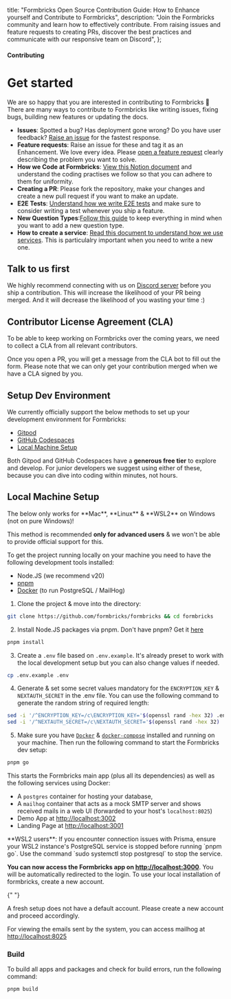 
  title: "Formbricks Open Source Contribution Guide: How to Enhance yourself and Contribute to Formbricks",
  description:
    "Join the Formbricks community and learn how to effectively contribute. From raising issues and feature requests to creating PRs, discover the best practices and communicate with our responsive team on Discord",
};

#### Contributing

# Get started

We are so happy that you are interested in contributing to Formbricks 🤗 There are many ways to contribute to Formbricks like writing issues, fixing bugs, building new features or updating the docs.

- **Issues**: Spotted a bug? Has deployment gone wrong? Do you have user feedback? [Raise an issue](https://github.com/formbricks/formbricks/issues/new/choose) for the fastest response.
- **Feature requests**: Raise an issue for these and tag it as an Enhancement. We love every idea. Please [open a feature request](https://github.com/formbricks/formbricks/issues/new?assignees=&labels=enhancement&projects=&template=feature_request.yml&title=%5BFEATURE%5D) clearly describing the problem you want to solve.
- **How we Code at Formbricks**: [View this Notion document](https://formbricks.notion.site/How-we-code-at-Formbricks-8bcaa0304a20445db4871831149c0cf5?pvs=4) and understand the coding practises we follow so that you can adhere to them for uniformity.
- **Creating a PR**: Please fork the repository, make your changes and create a new pull request if you want to make an update.
- **E2E Tests**: [Understand how we write E2E tests](https://formbricks.notion.site/Formbricks-End-to-End-Tests-06dc830d71604deaa8da24714540f7ab?pvs=4) and make sure to consider writing a test whenever you ship a feature.
- **New Question Types**:[Follow this guide](https://formbricks.notion.site/Guidelines-for-Implementing-a-New-Question-Type-9ac0d1c362714addb24b9abeb326d1c1?pvs=4) to keep everything in mind when you want to add a new question type.
- **How to create a service**: [Read this document to understand how we use services](https://formbricks.notion.site/How-to-create-a-service-8e0c035704bb40cb9ea5e5beeeeabd67?pvs=4). This is particulalry important when you need to write a new one.

## Talk to us first
We highly recommend connecting with us on [Discord server](https://formbricks.com/discord) before you ship a contribution. This will increase the likelihood of your PR being merged. And it will decrease the likelihood of you wasting your time :)

## Contributor License Agreement (CLA)

To be able to keep working on Formbricks over the coming years, we need to collect a CLA from all relevant contributors.

Once you open a PR, you will get a message from the CLA bot to fill out the form. Please note that we can only get your contribution merged when we have a CLA signed by you.

## Setup Dev Environment

We currently officially support the below methods to set up your development environment for Formbricks:

- [Gitpod](/docs/developer-docs/contributing/gitpod)
- [GitHub Codespaces](/docs/developer-docs/contributing/codespaces)
- [Local Machine Setup](#local-machine-setup)

Both Gitpod and GitHub Codespaces have a **generous free tier** to explore and develop. For junior developers we suggest using either of these, because you can dive into coding within minutes, not hours.

## Local Machine Setup

<Note>
The below only works for **Mac**, **Linux** & **WSL2** on Windows (not on pure Windows)!

This method is recommended **only for advanced users** & we won't be able to provide official support for this.

</Note>

To get the project running locally on your machine you need to have the following development tools installed:

- Node.JS (we recommend v20)
- [pnpm](https://pnpm.io/)
- [Docker](https://www.docker.com/) (to run PostgreSQL / MailHog)

1. Clone the project & move into the directory:

<Col>
   <CodeGroup title="Git clone Formbricks monorepo">

```bash
git clone https://github.com/formbricks/formbricks && cd formbricks
```

   </CodeGroup>
</Col>

2. Install Node.JS packages via pnpm. Don't have pnpm? Get it [here](https://pnpm.io/installation)

<Col>
   <CodeGroup title="Install dependencies via pnpm">

```bash
pnpm install
```

   </CodeGroup>
</Col>

3. Create a `.env` file based on `.env.example`. It's already preset to work with the local development setup but you can also change values if needed.

<Col>
   <CodeGroup title="Define environment variables">

```bash
cp .env.example .env
```

   </CodeGroup>
</Col>

4. Generate & set some secret values mandatory for the `ENCRYPTION_KEY` & `NEXTAUTH_SECRET` in the .env file. You can use the following command to generate the random string of required length:

<Col>
   <CodeGroup title="Set value of ENCRYPTION_KEY">

```bash
sed -i '/^ENCRYPTION_KEY=/c\ENCRYPTION_KEY='$(openssl rand -hex 32) .env
sed -i '/^NEXTAUTH_SECRET=/c\NEXTAUTH_SECRET='$(openssl rand -hex 32) .env
```

   </CodeGroup>
</Col>

5. Make sure you have [`Docker`](https://docs.docker.com/compose/) & [`docker-compose`](https://docs.docker.com/compose/) installed and running on your machine. Then run the following command to start the Formbricks dev setup:

<Col>
   <CodeGroup title="Start Formbricks Dev Setup">

```bash
pnpm go
```

   </CodeGroup>
</Col>
   This starts the Formbricks main app (plus all its dependencies) as well as the following services using Docker:

- A `postgres` container for hosting your database,
- A `mailhog` container that acts as a mock SMTP server and shows received mails in a web UI (forwarded to your host's `localhost:8025`)
- Demo App at [http://localhost:3002](http://localhost:3002)
- Landing Page at [http://localhost:3001](http://localhost:3001)

<Note>
  **WSL2 users**: If you encounter connection issues with Prisma, ensure your WSL2 instance's PostgreSQL
  service is stopped before running `pnpm go`. Use the command `sudo systemctl stop postgresql` to stop the
  service.
</Note>

**You can now access the Formbricks app on [http://localhost:3000](http://localhost:3000)**. You will be automatically redirected to the login. To use your local installation of formbricks, create a new account.

{" "}

<Note>
  A fresh setup does not have a default account. Please create a new account and proceed accordingly.
</Note>

For viewing the emails sent by the system, you can access mailhog at [http://localhost:8025](http://localhost:8025)

### Build

To build all apps and packages and check for build errors, run the following command:

<Col>
<CodeGroup title="Build Formbricks stack">

```bash
pnpm build
```

</CodeGroup>
</Col>